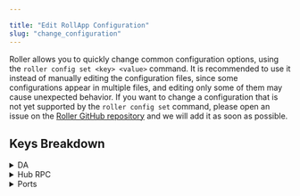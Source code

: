 ```yaml
---

title: "Edit RollApp Configuration"
slug: "change_configuration"
---
```


Roller allows you to quickly change common configuration options, using the `roller config set <key> <value>` command.
It is recommended to use it instead of manually editing the configuration files, since some configurations appear in
multiple files, and editing only some of them may cause unexpected behavior. If you want to change a configuration
that is not yet supported by the `roller config set` command, please open an issue on the
[Roller GitHub repository](https://github.com/dymensionxyz/roller) and we will add it as soon as possible.

## Keys Breakdown
<div>
    <details>
    <summary>DA</summary>
    <div>The rollapp data availability layer. Available options are celestia, avail and local.</div>
    <br />
    <div><b>Example</b>: <code>roller config set da avail</code></div>
    </details>
</div>

<div>
    <details>
    <summary>Hub RPC</summary>
        <div>The hub RPC the rollapp sequencer is using.</div>
        <br />
        <div><b>Example</b>: <code>roller config set hub-rpc "https://froopyland.rpc.silknodes.io:443"</code></div>
    </details>
</div>
<div>
    <details>
    <summary>Ports</summary>
        <div>All the ports the rollapp is using are configurable. The available keys are:
        rollapp-rpc-port, lc-gateway-port, lc-rpc-port, rollapp-jsonrpc-port, rollapp-ws-port and rollapp-grpc-port.</div>
        <br />
        <div><b>Example</b>: <code>roller config set rollapp-rpc-port 6969</code></div>
    </details>
</div>
